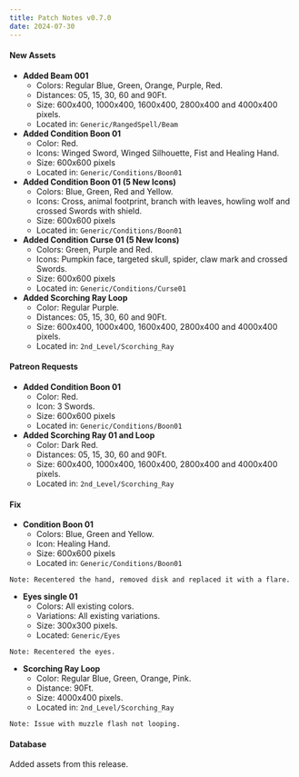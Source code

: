 ```yaml
---
title: Patch Notes v0.7.0
date: 2024-07-30
---
```

#### New Assets
- **Added Beam 001**  
    - Colors: Regular Blue, Green, Orange, Purple, Red.  
    - Distances: 05, 15, 30, 60 and 90Ft.  
    - Size: 600x400, 1000x400, 1600x400, 2800x400 and 4000x400 pixels.  
    - Located in: ``Generic/RangedSpell/Beam``
- **Added Condition Boon 01**  
    - Color: Red.  
    - Icons: Winged Sword, Winged Silhouette, Fist and Healing Hand.  
    - Size: 600x600 pixels  
    - Located in: ``Generic/Conditions/Boon01``
- **Added Condition Boon 01 (5 New Icons)**  
    - Colors: Blue, Green, Red and Yellow.  
    - Icons: Cross, animal footprint, branch with leaves, howling wolf and crossed Swords with shield.  
    - Size: 600x600 pixels  
    - Located in: ``Generic/Conditions/Boon01``
- **Added Condition Curse 01 (5 New Icons)**  
    - Colors: Green, Purple and Red.  
    - Icons: Pumpkin face, targeted skull, spider, claw mark and crossed Swords.  
    - Size: 600x600 pixels  
    - Located in: ``Generic/Conditions/Curse01``
- **Added Scorching Ray Loop**  
    - Color: Regular Purple.  
    - Distances: 05, 15, 30, 60 and 90Ft.  
    - Size: 600x400, 1000x400, 1600x400, 2800x400 and 4000x400 pixels.  
    - Located in: ``2nd_Level/Scorching_Ray``
#### Patreon Requests
- **Added Condition Boon 01**  
    - Color: Red.  
    - Icon: 3 Swords.  
    - Size: 600x600 pixels  
    - Located in: ``Generic/Conditions/Boon01``
- **Added Scorching Ray 01 and Loop**  
    - Color: Dark Red.  
    - Distances: 05, 15, 30, 60 and 90Ft.  
    - Size: 600x400, 1000x400, 1600x400, 2800x400 and 4000x400 pixels.  
    - Located in: ``2nd_Level/Scorching_Ray``
#### Fix
- **Condition Boon 01**  
    - Colors: Blue, Green and Yellow.  
    - Icon: Healing Hand.  
    - Size: 600x600 pixels  
    - Located in: ``Generic/Conditions/Boon01``
```
Note: Recentered the hand, removed disk and replaced it with a flare.
```
- **Eyes single 01**  
    - Colors: All existing colors.  
    - Variations: All existing variations.  
    - Size: 300x300 pixels.  
    - Located: ``Generic/Eyes``  
```
Note: Recentered the eyes.
```
- **Scorching Ray Loop**  
    - Color: Regular Blue, Green, Orange, Pink.  
    - Distance: 90Ft.  
    - Size: 4000x400 pixels.  
    - Located in: ``2nd_Level/Scorching_Ray``  
```
Note: Issue with muzzle flash not looping.
```
#### Database
Added assets from this release.







